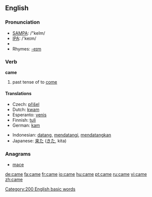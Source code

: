 ==English==

{{rank|those|own|old|106|came|men|come|without}}


=== Pronunciation ===
*[[w:SAMPA|SAMPA]]: /"keIm/
*[[w:IPA|IPA]]: /'keɪm/
*{{audio|en-us-came.ogg|Audio (US)}}
*Rhymes: [[Rhymes:English:-eɪm|-eɪm]]

=== Verb ===
'''came'''

# past tense of to [[come]]

==== Translations ====
{{top}}
*Czech: [[přišel]]
*Dutch: [[kwam]]
*Esperanto: [[venis]]
*Finnish: [[tuli]]
*German: [[kam]]
{{mid}}
*Indonesian: [[datang]], [[datang|mendatangi]], [[datang|mendatangkan]]
*Japanese: [[来た]] ([[きた]], kita)
{{bottom}}

===Anagrams===
*[[mace]]

[[Category:200 English basic words]]

[[de:came]]
[[fa:came]]
[[fr:came]]
[[io:came]]
[[hu:came]]
[[pt:came]]
[[ru:came]]
[[vi:came]]
[[zh:came]]